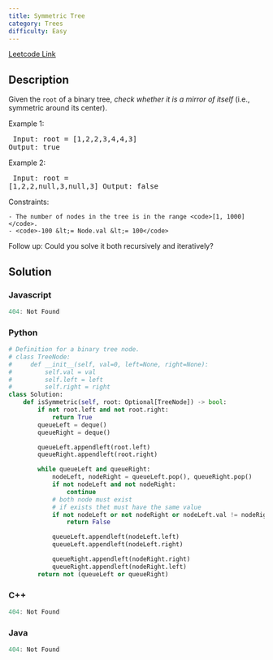```yaml
---
title: Symmetric Tree
category: Trees
difficulty: Easy
---
```


<Callout>

[Leetcode Link](https://leetcode.com/problems/symmetric-tree)

</Callout>

## Description
Given the <code>root</code> of a binary tree, *check whether it is a mirror of itself* (i.e., symmetric around its center).

 
Example 1:
<Image alt="" src="https://assets.leetcode.com/uploads/2021/02/19/symtree1.jpg" width={354} height={291} />
<br /><pre className="overflow-x-auto">
Input: root = [1,2,2,3,4,4,3]
Output: true
</pre>

Example 2:
<Image alt="" src="https://assets.leetcode.com/uploads/2021/02/19/symtree2.jpg" width={308} height={258} />
<br /><pre className="overflow-x-auto">
Input: root = [1,2,2,null,3,null,3]
Output: false
</pre>

 
Constraints:


	- The number of nodes in the tree is in the range <code>[1, 1000]</code>.
	- <code>-100 &lt;= Node.val &lt;= 100</code>


 
Follow up: Could you solve it both recursively and iteratively?

## Solution

### Javascript
```javascript
404: Not Found
```
### Python
```python
# Definition for a binary tree node.
# class TreeNode:
#     def __init__(self, val=0, left=None, right=None):
#         self.val = val
#         self.left = left
#         self.right = right
class Solution:
    def isSymmetric(self, root: Optional[TreeNode]) -> bool:
        if not root.left and not root.right:
            return True
        queueLeft = deque()
        queueRight = deque()

        queueLeft.appendleft(root.left)
        queueRight.appendleft(root.right)

        while queueLeft and queueRight:
            nodeLeft, nodeRight = queueLeft.pop(), queueRight.pop()
            if not nodeLeft and not nodeRight:
                continue
            # both node must exist
            # if exists thet must have the same value
            if not nodeLeft or not nodeRight or nodeLeft.val != nodeRight.val:
                return False

            queueLeft.appendleft(nodeLeft.left)
            queueLeft.appendleft(nodeLeft.right)

            queueRight.appendleft(nodeRight.right)
            queueRight.appendleft(nodeRight.left)
        return not (queueLeft or queueRight)

```
### C++
```cpp
404: Not Found
```
### Java
```java
404: Not Found
```


